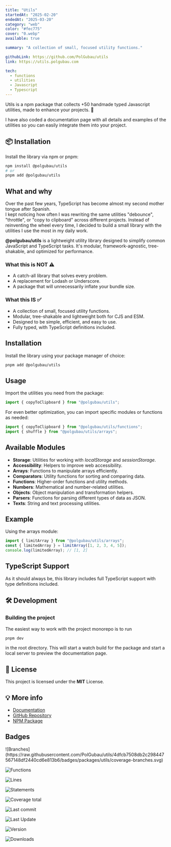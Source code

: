 ```yaml
---
title: "Utils"
startedAt: "2025-02-20"
endedAt: "2025-03-20"
category: "web"
color: "#fec775"
cover: "0.webp"
available: true

summary: "A collection of small, focused utility functions." 

githubLink: https://github.com/PolGubau/utils
link: https://utils.polgubau.com

tech: 
  - functions
  - utilities 
  - Javascript
  - Typescript
---
```


Utils is a npm package that collects +50 handmade typed Javascript utilities, made to enhance your projects. 🚀  

I have also coded a documentation page with all details and examples of the utilities so you can easily integrate them into your project.

## 📦 Installation

Install the library via npm or pnpm:
  
```sh
npm install @polgubau/utils
# or
pnpm add @polgubau/utils
```


## What and why

Over the past few years, TypeScript has become almost my second mother tongue after Spanish.  
I kept noticing how often I was rewriting the same utilities "debounce", "throttle", or "copy to clipboard" across different projects. Instead of reinventing the wheel every time, I decided to build a small library with the utilities I use the most in my daily work.

**@polgubau/utils** is a lightweight utility library designed to simplify common JavaScript and TypeScript tasks. It's modular, framework-agnostic, tree-shakable, and optimized for performance.

### What this is NOT ⚠️
- A catch-all library that solves every problem.
- A replacement for Lodash or Underscore.
- A package that will unnecessarily inflate your bundle size.

### What this IS ✅
- A collection of small, focused utility functions.
- Modular, tree-shakable and lightweight both for CJS and ESM.
- Designed to be simple, efficient, and easy to use.
- Fully typed, with TypeScript definitions included.

## Installation

Install the library using your package manager of choice:

```sh
pnpm add @polgubau/utils
```

## Usage

Import the utilities you need from the package:

```js
import { copyToClipboard } from "@polgubau/utils";
```

For even better optimization, you can import specific modules or functions as needed:

```js
import { copyToClipboard } from "@polgubau/utils/functions";
import { shuffle } from "@polgubau/utils/arrays";
```

## Available Modules

- **Storage**: Utilities for working with *localStorage* and *sessionStorage*.
- **Accessibility**: Helpers to improve web accessibility.
- **Arrays**: Functions to manipulate arrays efficiently.
- **Comparators**: Utility functions for sorting and comparing data.
- **Functions**: Higher-order functions and utility methods.
- **Numbers**: Mathematical and number-related utilities.
- **Objects**: Object manipulation and transformation helpers.
- **Parsers**: Functions for parsing different types of data as JSON.
- **Texts**: String and text processing utilities.

## Example

Using the arrays module:

```js
import { limitArray } from "@polgubau/utils/arrays"; 
const { limitedArray } = limitArray([1, 2, 3, 4, 5]); 
console.log(limitedArray); // [1, 2]
```

## TypeScript Support

As it should always be, this library includes full TypeScript support with type definitions included.



## 🛠 Development

### Building the project

The easiest way to work with the project monorepo is to run

```sh
pnpm dev
```
in the root directory. This will start a watch build for the package and start a local server to preview the documentation page.

## 📜 License

This project is licensed under the **MIT** License.  

## 💡 More info

- [Documentation](https://utils.polgubau.com)
- [GitHub Repository](https://github.com/polgubau/utils)
- [NPM Package](https://www.npmjs.com/package/@polgubau/utils)


## Badges

<nav className="flex items-center gap-4 flex-wrap">
![Branches](https://raw.githubusercontent.com/PolGubau/utils/4dfcb7508db2c298447567148df2440cd6e813b6/badges/packages/utils/coverage-branches.svg)

![Functions](https://raw.githubusercontent.com/PolGubau/utils/4dfcb7508db2c298447567148df2440cd6e813b6/badges/packages/utils/coverage-functions.svg)

![Lines](https://raw.githubusercontent.com/PolGubau/utils/4dfcb7508db2c298447567148df2440cd6e813b6/badges/packages/utils/coverage-lines.svg)

![Statements](https://raw.githubusercontent.com/PolGubau/utils/4dfcb7508db2c298447567148df2440cd6e813b6/badges/packages/utils/coverage-statements.svg)

![Coverage total](https://raw.githubusercontent.com/PolGubau/utils/4dfcb7508db2c298447567148df2440cd6e813b6/badges/packages/utils/coverage-total.svg)

![Last commit](https://img.shields.io/github/last-commit/PolGubau/utils?logo=git)

![Last Update](https://img.shields.io/npm/last-update/%40polgubau%2Futils?logo=npm&label=last%20update)

![Version](https://img.shields.io/npm/v/%40polgubau%2Futils?logo=npm&label=version)


![Downloads](https://img.shields.io/npm/dt/%40polgubau%2Futils?logo=npm&label=downloads)
</nav>